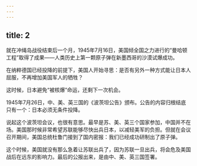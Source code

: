 ```yaml
---
---
---
```

title: 2
---



就在冲绳岛战役结束后一个月，1945年7月16日，美国倾全国之力进行的“曼哈顿工程”取得了成果——人类历史上第一颗原子弹在新墨西哥的沙漠试爆成功。

在纳粹德国已经投降的前提下，美国人开始寻思：是否有另外一种方式能让日本人屈服，不再增加美国军人的牺牲？

这时候，日本避免“被核爆”命运，还剩下一次机会。

1945年7月26日，中、美、英三国的《波茨坦公告》颁布。公告的内容归根结底只有一个：日本必须无条件投降。

说起这个波茨坦会议，也很有意思。最早是苏、美、英三个国家参加，中国并不在场。美国那时候非常希望苏联能够尽快出兵日本，以减轻美军的负担。但就在会议召开期间，美国总统杜鲁门接到了国内密报：我们已经成功研制出了原子弹。

这个时候，美国就没有那么急着让苏联出兵了，因为苏联一旦出兵，将会危及美国战后在远东的影响力。最后的公报出来，是由中、美、英三国签署。